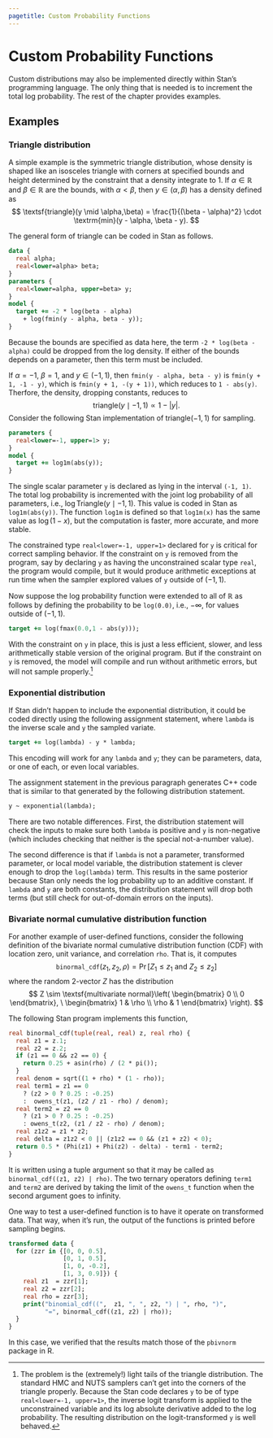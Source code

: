 ```yaml
---
pagetitle: Custom Probability Functions
---
```


# Custom Probability Functions  {#custom-probability-functions.chapter}

Custom distributions may also be implemented directly within Stan's
programming language.  The only thing that is needed is to increment
the total log probability.  The rest of the chapter provides examples.

## Examples

### Triangle distribution {-}

A simple example is the symmetric triangle distribution,
whose density is shaped like an isosceles triangle with corners at
specified bounds and height determined by the constraint that a
density integrate to 1.  If $\alpha \in \mathbb{R}$ and $\beta \in \mathbb{R}$
are the bounds, with $\alpha < \beta$, then $y \in (\alpha,\beta)$ has
a density defined as
$$
\textsf{triangle}(y \mid \alpha,\beta)
=
\frac{1}{(\beta - \alpha)^2}
\cdot
\textrm{min}(y - \alpha, \beta - y).
$$

The general form of triangle can be coded in Stan as follows.

```stan
data {
  real alpha;
  real<lower=alpha> beta;
}
parameters {
  real<lower=alpha, upper=beta> y;
}
model {
  target += -2 * log(beta - alpha)
    + log(fmin(y - alpha, beta - y));
}
```

Because the bounds are specified as data here, the term `-2 * log(beta
- alpha)` could be dropped from the log density.  If either of the
bounds depends on a parameter, then this term must be included.

If $\alpha = -1$, $\beta = 1$, and $y \in (-1,1)$, then
`fmin(y - alpha, beta - y)` is `fmin(y + 1, -1 - y)`, which is `fmin(y + 1, -(y + 1))`, which reduces to `1 - abs(y)`.  Therfore, the density, dropping constants, reduces to
$$
\textsf{triangle}(y \mid -1, 1) \propto 1 - |y|.
$$
Consider the following Stan implementation of
$\textsf{triangle}(-1,1)$ for sampling.


```stan
parameters {
  real<lower=-1, upper=1> y;
}
model {
  target += log1m(abs(y));
}
```

The single scalar parameter `y` is declared as lying in the
interval `(-1, 1)`.  The total log probability is
incremented with the joint log probability of all parameters, i.e.,
$\log \mathsf{Triangle}(y \mid -1, 1)$.  This value is coded in Stan as
`log1m(abs(y))`.  The function `log1m` is defined so
that `log1m(x)` has the same value as $\log(1 - x)$, but the
computation is faster, more accurate, and more stable.

The constrained type `real<lower=-1, upper=1>` declared for `y` is
critical for correct sampling behavior.  If the constraint on `y`
is removed from the program, say by declaring `y` as having the
unconstrained scalar type `real`, the program would compile, but
it would produce arithmetic exceptions at run time when the sampler
explored values of `y` outside of $(-1,1)$.

Now suppose the log probability function were extended to all of
$\mathbb{R}$ as follows by defining the probability to be `log(0.0)`,
i.e., $-\infty$, for values outside of $(-1, 1)$.

```stan
target += log(fmax(0.0,1 - abs(y)));
```

With the constraint on `y` in place, this is just a less
efficient, slower, and less arithmetically stable version of the
original program.  But if the constraint on `y` is removed,
the model will compile and run without arithmetic errors, but will not
sample properly.^[The problem is the (extremely!) light tails of the triangle distribution.  The standard HMC and NUTS samplers can't get into the corners of the triangle properly.  Because the Stan code declares `y` to be of type `real<lower=-1, upper=1>`, the inverse logit transform is applied to the unconstrained variable and its log absolute derivative added to the log probability.  The resulting distribution on the logit-transformed `y` is well behaved.]

### Exponential distribution {-}

If Stan didn't happen to include the exponential distribution, it
could be coded directly using the following assignment statement,
where `lambda` is the inverse scale and `y` the sampled
variate.

```stan
target += log(lambda) - y * lambda;
```

This encoding will work for any `lambda` and `y`; they can
be parameters, data, or one of each, or even local variables.

The assignment statement in the previous paragraph generates
C++ code that is  similar to that generated by the following
distribution statement.

```stan
y ~ exponential(lambda);
```

There are two notable differences.  First, the distribution statement will
check the inputs to make sure both `lambda` is positive and
`y` is non-negative (which includes checking that neither is the
special not-a-number value).

The second difference is that if `lambda` is not a parameter,
transformed parameter, or local model variable, the distribution statement
is clever enough to drop the `log(lambda)` term.  This results in
the same posterior because Stan only needs the log probability up to
an additive constant.  If `lambda` and `y` are both
constants, the distribution statement will drop both terms (but still
check for out-of-domain errors on the inputs).

### Bivariate normal cumulative distribution function {-}

For another example of user-defined functions, consider the following
definition of the bivariate normal cumulative distribution function
(CDF) with location zero, unit variance, and correlation `rho`.
That is, it computes
$$
\texttt{binormal}\mathtt{\_}\texttt{cdf}(z_1, z_2, \rho) = \Pr[Z_1 \leq z_1 \text{ and } Z_2 \leq z_2]
$$
where the random 2-vector $Z$ has the distribution
$$
Z \sim \textsf{multivariate normal}\left(
\begin{bmatrix}
0 \\
0
\end{bmatrix}, \
\begin{bmatrix}
1 & \rho
\\
\rho & 1
\end{bmatrix}
\right).
$$

The following Stan program implements this function,

```stan
real binormal_cdf(tuple(real, real) z, real rho) {
  real z1 = z.1;
  real z2 = z.2;
  if (z1 == 0 && z2 == 0) {
    return 0.25 + asin(rho) / (2 * pi());
  }
  real denom = sqrt((1 + rho) * (1 - rho));
  real term1 = z1 == 0
    ? (z2 > 0 ? 0.25 : -0.25)
    :  owens_t(z1, (z2 / z1 - rho) / denom);
  real term2 = z2 == 0
    ? (z1 > 0 ? 0.25 : -0.25)
    : owens_t(z2, (z1 / z2 - rho) / denom);
  real z1z2 = z1 * z2;
  real delta = z1z2 < 0 || (z1z2 == 0 && (z1 + z2) < 0);
  return 0.5 * (Phi(z1) + Phi(z2) - delta) - term1 - term2;
}
```

It is written using a tuple argument so that it may be called as `binormal_cdf((z1, z2) | rho)`. The two ternary operators defining `term1` and `term2` are derived by taking the limit of the `owens_t` function when the second argument goes to infinity.

One way to test a user-defined function is to have it operate on transformed data.  That way, when it's run, the output of the functions is printed before sampling begins.

```stan
transformed data {
  for (zzr in {[0, 0, 0.5],
               [0, 1, 0.5],
               [1, 0, -0.2],
               [1, 3, 0.9]}) {
    real z1  = zzr[1];
    real z2 = zzr[2];
    real rho = zzr[3];
    print("binomial_cdf((",  z1, ", ", z2, ") | ", rho, ")",
          "=", binormal_cdf((z1, z2) | rho));
  }
}
```

In this case, we verified that the results match those of the `pbivnorm` package in R.

